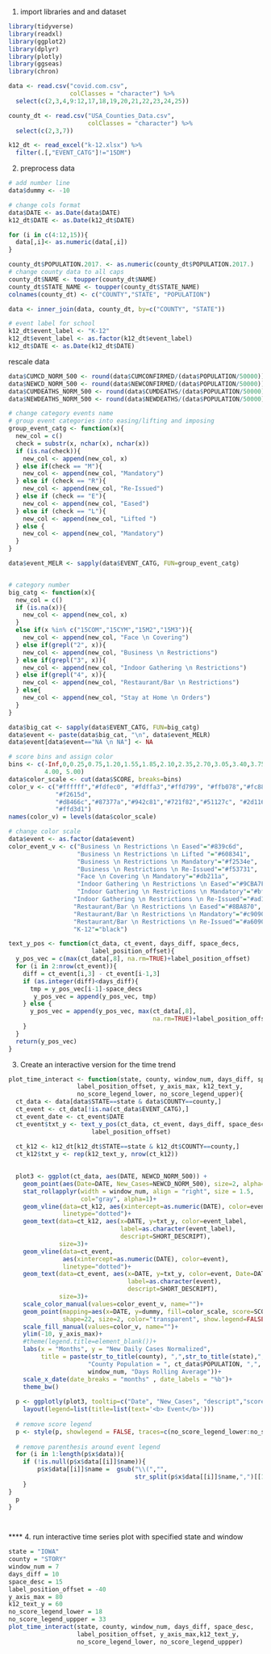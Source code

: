 1. import libraries and and dataset
```r
library(tidyverse)
library(readxl)
library(ggplot2)
library(dplyr)
library(plotly)
library(ggseas)
library(chron)

data <- read.csv("covid.com.csv",
                 colClasses = "character") %>% 
  select(c(2,3,4,9:12,17,18,19,20,21,22,23,24,25))

county_dt <- read.csv("USA_Counties_Data.csv",
                      colClasses = "character") %>% 
  select(c(2,3,7))

k12_dt <- read_excel("k-12.xlsx") %>% 
  filter(.[,"EVENT_CATG"]!="15DM")

```


2. preprocess data
```r
# add number line
data$dummy <- -10

# change cols format
data$DATE <- as.Date(data$DATE)
k12_dt$DATE <- as.Date(k12_dt$DATE)

for (i in c(4:12,15)){
  data[,i]<- as.numeric(data[,i])
}

county_dt$POPULATION.2017. <- as.numeric(county_dt$POPULATION.2017.)
# change county data to all caps
county_dt$NAME <- toupper(county_dt$NAME)
county_dt$STATE_NAME <- toupper(county_dt$STATE_NAME)
colnames(county_dt) <- c("COUNTY","STATE", "POPULATION")

data <- inner_join(data, county_dt, by=c("COUNTY", "STATE")) 

# event label for school
k12_dt$event_label <- "K-12"
k12_dt$event_label <- as.factor(k12_dt$event_label)
k12_dt$DATE <- as.Date(k12_dt$DATE)
```

rescale data
```r
data$CUMCD_NORM_500 <- round(data$CUMCONFIRMED/(data$POPULATION/50000))
data$NEWCD_NORM_500 <- round(data$NEWCONFIRMED/(data$POPULATION/50000))
data$CUMDEATHS_NORM_500 <- round(data$CUMDEATHS/(data$POPULATION/50000))
data$NEWDEATHS_NORM_500 <- round(data$NEWDEATHS/(data$POPULATION/50000))
```


```r
# change category events name
# group event categories into easing/lifting and imposing
group_event_catg <- function(x){
  new_col = c()
  check = substr(x, nchar(x), nchar(x))
  if (is.na(check)){
    new_col <- append(new_col, x)
  } else if(check == "M"){
    new_col <- append(new_col, "Mandatory")
  } else if (check == "R"){
    new_col <- append(new_col, "Re-Issued")
  } else if (check == "E"){
    new_col <- append(new_col, "Eased")
  } else if (check == "L"){
    new_col <- append(new_col, "Lifted ")
  } else {
    new_col <- append(new_col, "Mandatory")
  }
}

data$event_MELR <- sapply(data$EVENT_CATG, FUN=group_event_catg)


# category number
big_catg <- function(x){
  new_col = c()
  if (is.na(x)){
    new_col <- append(new_col, x)
  } 
  else if(x %in% c("15COM","15CYM","15M2","15M3")){
    new_col <- append(new_col, "Face \n Covering")
  } else if(grepl("2", x)){
    new_col <- append(new_col, "Business \n Restrictions")
  } else if(grepl("3", x)){
    new_col <- append(new_col, "Indoor Gathering \n Restrictions")
  } else if(grepl("4", x)){
    new_col <- append(new_col, "Restaurant/Bar \n Restrictions")
  } else{
    new_col <- append(new_col, "Stay at Home \n Orders")
  }
}

data$big_cat <- sapply(data$EVENT_CATG, FUN=big_catg)
data$event <- paste(data$big_cat, "\n", data$event_MELR)
data$event[data$event=="NA \n NA"] <- NA

```
```r
# score bins and assign color
bins <- c(-Inf,0,0.25,0.75,1.20,1.55,1.85,2.10,2.35,2.70,3.05,3.40,3.75,
          4.00, 5.00)
data$color_scale <- cut(data$SCORE, breaks=bins)
color_v <- c("#ffffff","#fdfec0", "#fdffa3","#ffd799", "#ffb078","#fc8861",
             "#f2615d",
             "#d8466c","#87377a","#942c81","#721f82","#51127c", "#2d1160",
             "#ffd3d1")
names(color_v) = levels(data$color_scale)

# change color scale
data$event <- as.factor(data$event)
color_event_v <- c("Business \n Restrictions \n Eased"="#839c6d",
                   "Business \n Restrictions \n Lifted "="#608341",
                   "Business \n Restrictions \n Mandatory"="#f2534e",
                   "Business \n Restrictions \n Re-Issued"="#f53731",
                   "Face \n Covering \n Mandatory"="#db211a",
                   "Indoor Gathering \n Restrictions \n Eased"="#9CBA7F",
                   "Indoor Gathering \n Restrictions \n Mandatory"="#bf1b15",
                  "Indoor Gathering \n Restrictions \n Re-Issued"="#ad1711",
                  "Restaurant/Bar \n Restrictions \n Eased"="#8BA870",
                  "Restaurant/Bar \n Restrictions \n Mandatory"="#c90902",
                  "Restaurant/Bar \n Restrictions \n Re-Issued"="#a60903",
                  "K-12"="black")

text_y_pos <- function(ct_data, ct_event, days_diff, space_decs,
                       label_position_offset){
  y_pos_vec = c(max(ct_data[,8], na.rm=TRUE)+label_position_offset)
  for (i in 2:nrow(ct_event)){
    diff = ct_event[i,3] - ct_event[i-1,3]
    if (as.integer(diff)<days_diff){
      tmp = y_pos_vec[i-1]-space_decs
       y_pos_vec = append(y_pos_vec, tmp)
    } else {
      y_pos_vec = append(y_pos_vec, max(ct_data[,8],
                                        na.rm=TRUE)+label_position_offset)
    }
  }
  return(y_pos_vec)
}

```


3. Create an interactive version for the time trend
```r

plot_time_interact <- function(state, county, window_num, days_diff, space_desc,
                   label_position_offset, y_axis_max, k12_text_y,
                   no_score_legend_lower, no_score_legend_upper){
  ct_data <- data[data$STATE==state & data$COUNTY==county,]
  ct_event <- ct_data[!is.na(ct_data$EVENT_CATG),]
  ct_event_date <- ct_event$DATE
  ct_event$txt_y <- text_y_pos(ct_data, ct_event, days_diff, space_desc,
                       label_position_offset)
  
  ct_k12 <- k12_dt[k12_dt$STATE==state & k12_dt$COUNTY==county,]
  ct_k12$txt_y <- rep(k12_text_y, nrow(ct_k12))

  
  plot3 <- ggplot(ct_data, aes(DATE, NEWCD_NORM_500)) + 
    geom_point(aes(Date=DATE, New_Cases=NEWCD_NORM_500), size=2, alpha=1) + 
    stat_rollapplyr(width = window_num, align = "right", size = 1.5,
                    col="gray", alpha=1)+
    geom_vline(data=ct_k12, aes(xintercept=as.numeric(DATE), color=event_label),
               linetype="dotted")+
    geom_text(data=ct_k12, aes(x=DATE, y=txt_y, color=event_label,
                               label=as.character(event_label),
                               descript=SHORT_DESCRIPT),
              size=3)+
    geom_vline(data=ct_event,
               aes(xintercept=as.numeric(DATE), color=event), 
               linetype="dotted")+
    geom_text(data=ct_event, aes(x=DATE, y=txt_y, color=event, Date=DATE,
                                 label=as.character(event),
                                 descript=SHORT_DESCRIPT),
              size=3)+
    scale_color_manual(values=color_event_v, name="")+
    geom_point(mapping=aes(x=DATE, y=dummy, fill=color_scale, score=SCORE),
               shape=22, size=2, color="transparent", show.legend=FALSE)+
    scale_fill_manual(values=color_v, name="")+
    ylim(-10, y_axis_max)+
    #theme(legend.title=element_blank())+
    labs(x = "Months", y = "New Daily Cases Normalized",
         title = paste(str_to_title(county), ",",str_to_title(state),",",
                      "County Population = ", ct_data$POPULATION, ",",
                      window_num, "Days Rolling Average"))+
    scale_x_date(date_breaks = "months" , date_labels = "%b")+
    theme_bw()
    
  p <- ggplotly(plot3, tooltip=c("Date", "New_Cases", "descript","score")) %>%
    layout(legend=list(title=list(text='<b> Event</b>')))
  
  # remove score legend
  p <- style(p, showlegend = FALSE, traces=c(no_score_legend_lower:no_score_legend_upper))
  
  # remove parenthesis around event legend
  for (i in 1:length(p$x$data)){
    if (!is.null(p$x$data[[i]]$name)){
        p$x$data[[i]]$name =  gsub("\\(","",
                                   str_split(p$x$data[[i]]$name,",")[[1]][1])
    }
}
  p
}

                

```


**** 4. run interactive time series plot with specified state and window
```r
state = "IOWA"
county = "STORY"
window_num = 7
days_diff = 10
space_desc = 15
label_position_offset = -40
y_axis_max = 80
k12_text_y = 60
no_score_legend_lower = 18
no_score_legend_uppper = 33
plot_time_interact(state, county, window_num, days_diff, space_desc,
                   label_position_offset, y_axis_max,k12_text_y, 
                   no_score_legend_lower, no_score_legend_uppper)
```